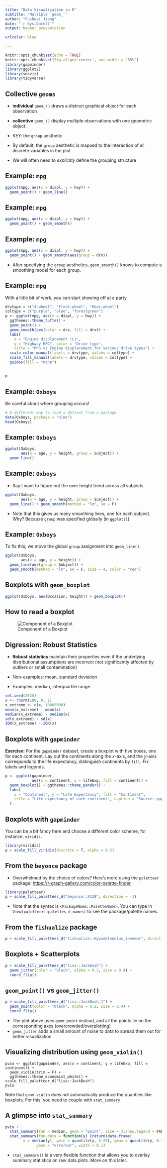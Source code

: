 ```yaml
---
title: "Data Visualization in R"
subtitle: "Multiple `geom_`"
author: "Fushuai Jiang"
date: "`r Sys.Date()`"
output: beamer_presentation

urlcolor: blue

---
```


```r
knitr::opts_chunk$set(echo = TRUE)
knitr::opts_chunk$set(fig.align='center', out.width = "85%")
library(gapminder)
library(ggplot2)
library(socviz)
library(tidyverse)
```




## Collective `geoms`

- **individual** `geom_()` draws a distinct graphical object for each observation 

- **collective** `geom_()` display multiple observations with one geometric object.

- KEY: the `group` aesthetic

- By default, the `group` aesthetic is mapoed to the interaction of all discrete variables in the plot

- We will often need to *explicitly* define the grouping structure





## Example: `mpg`

```r
ggplot(mpg, aes(x = displ, y = hwy)) + 
  geom_point() + geom_line()
```




## Example: `mpg`

```r
ggplot(mpg, aes(x = displ, y = hwy)) + 
  geom_point() + geom_smooth()
```


## Example: `mpg`

```r
ggplot(mpg, aes(x = displ, y = hwy)) + 
  geom_point() + geom_smooth(aes(group = drv))
```

- After specifying the `group` aesthetics, `geom_smooth()` knows to compute a smoothing model for each group. 



## Example: `mpg`

With a little bit of work, you can start showing off at a party

\small
```r
drvtype = c("4-wheel", "Front-wheel", "Rear-wheel")
coltype = c("purple", "blue", "forestgreen")
p <- ggplot(mpg, aes(x = displ, y = hwy)) + 
  ggthemes::theme_tufte() + 
  geom_point() + 
  geom_smooth(aes(color = drv, fill = drv)) + 
  labs(
    x = "Engine displacement (L)",
    y = "Highway MPG", color = "Drive type",
    title = "MPG vs Engine displacement for various drive types") + 
  scale_color_manual(labels = drvtype, values = coltype) + 
  scale_fill_manual(labels = drvtype, values = coltype) + 
  guides(fill = "none")
```


##

```r
p
```


## Example: `Oxboys`

Be careful about where grouping occurs!

```r
# A different way to load a dataset from a package
data(Oxboys, package = "nlme")
head(Oxboys)
```


## Example: `Oxboys`

```r
ggplot(Oxboys, 
       aes(x = age, y = height, group = Subject)) + 
  geom_line()
```


## Example: `Oxboys`

- Say I want to figure out the over height trend across all subjects. 

\tiny
```r
ggplot(Oxboys, 
       aes(x = age, y = height, group = Subject)) + 
  geom_line() + geom_smooth(method = "lm", se = F)
```
\normalsize
- Note that this gives us many smoothing lines, one for each subject. Why? \pause Because `group` was specified globally (in `ggplot()`) 


## Example: `Oxboys`

To fix this, we move the global `group` assignment into `geom_line()`.

\tiny
```r
ggplot(Oxboys, 
       aes(x = age, y = height)) + 
  geom_line(aes(group = Subject)) +
  geom_smooth(method = "lm", se = F, size = 4, color = "red")
```

## Boxplots with `geom_boxplot`

```r
ggplot(Oxboys, aes(Occasion, height)) + geom_boxplot()
```

## How to read a boxplot

![Component of a Boxplot](images/06_boxplot_explain.png)

## Digression: Robust Statistics


- **Robust statistics** maintain their properties even if the underlying distributional assumptions are incorrect (not significantly affected by outliers or small contamination)

- Non-examples: mean, standard deviation

- Examples: median, interquartile range

\tiny

```r
set.seed(2025)
x <- rnorm(100, 0, 1)
x_extreme <- c(x, 10000000)
mean(x_extreme) - mean(x)
median(x_extreme) - median(x)
sd(x_extreme) - sd(x)
IQR(x_extreme) - IQR(x)
```

## Boxplots with `gapminder`

**Exercise:** For the `gapminder` dataset, create a boxplot with five boxes, one for each continent. Lay out the continents along the $x$-axis, and the $y$-axis corresponds to the life expectancy, distinguish continents by `fill`. Fix labels and legends. 

\pause
```r
p <- ggplot(gapminder, 
            aes(x = continent, y = lifeExp, fill = continent)) + 
  geom_boxplot() + ggthemes::theme_pander() + 
  labs(
    x = "Continent", y = "Life Expectancy", fill = "Continent", 
    title = "Life expectancy of each continent", caption = "Source: gapminder"
  )
```


## Boxplots with `gapminder`

You can be a bit fancy here and choose a different color scheme, for instance, `viridis`. 

```r
library(viridis)
p + scale_fill_viridis(discrete = T, alpha = 0.5)
```

## From the `beyonce` package

- Overwhelmed by the choice of colors? Here's more using the `paletteer` package: <https://r-graph-gallery.com/color-palette-finder>

\tiny

```r
library(paletteer)
p + scale_fill_paletteer_d("beyonce::X128", direction = -1)
```
\normalsize

- Note that the syntax is `<PackageName::PaletteName>`. You can type in `View(paletteer::palettes_d_names)` to see the package/palette names. 

## From the `fishualize` package

\tiny

```r
p + scale_fill_paletteer_d("fishualize::Hypsoblennius_invemar", direction = -1)
```

## Boxplots + Scatterplots

```r
p + scale_fill_paletteer_d("lisa::JackBush") + 
  geom_jitter(color = "black", alpha = 0.2, size = 0.4) + 
  coord_flip()
```
## `geom_point()` vs `geom_jitter()`

```r
p + scale_fill_paletteer_d("lisa::JackBush_1") + 
  geom_point(color = "black", alpha = 0.2, size = 0.4) + 
  coord_flip()
```
- The plot above uses `geom_point` instead, and all the points lie on the corresponding axes (overcrowded/overplotting)
- `geom_jitter` adds a small amount of noise to data to spread them out for better visualization


## Visualizing distribution using `geom_violin()`

```r.
pvio <- ggplot(gapminder, aes(x = continent, y = lifeExp, fill = continent)) + 
  geom_violin(trim = F) + 
  ggthemes::theme_economist_white() + scale_fill_paletteer_d("lisa::JackBush")
pvio
```
Note that `geom_violin` does not automatically produce the quantiles like boxplots. For this, you need to couple with `stat_summary`

## A glimpse into `stat_summary`

\tiny
```r
pvio + 
  stat_summary(fun = median, geom = "point", size = 3,show.legend = FALSE )+
  stat_summary(fun.data = function(y) {return(data.frame(
        y = median(y), ymin = quantile(y, 0.25), ymax = quantile(y, 0.75)))}, 
              geom = "errorbar", width = 0.1)
```
- `stat_summary()` is a very flexible function that allows you to overlay summary statistics on raw data plots. More on this later. 






